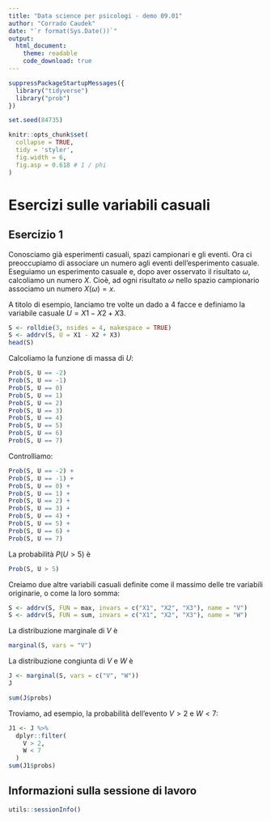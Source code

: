 ```yaml
---
title: "Data science per psicologi - demo 09.01"
author: "Corrado Caudek"
date: "`r format(Sys.Date())`"
output:
  html_document:
    theme: readable
    code_download: true
---
```


```r
suppressPackageStartupMessages({
  library("tidyverse")
  library("prob")
})

set.seed(84735)

knitr::opts_chunk$set(
  collapse = TRUE,
  tidy = 'styler',
  fig.width = 6,
  fig.asp = 0.618 # 1 / phi
)
```

# Esercizi sulle variabili casuali

## Esercizio 1

Conosciamo già esperimenti casuali, spazi campionari e gli eventi. Ora ci preoccupiamo di associare un numero agli eventi dell'esperimento casuale. Eseguiamo un esperimento casuale e, dopo aver osservato il risultato $\omega$, calcoliamo un numero $X$. Cioè, ad ogni risultato $\omega$ nello spazio campionario associamo un numero $X(\omega) = x$.

A titolo di esempio, lanciamo tre volte un dado a 4 facce e definiamo la variabile casuale $U = X1 − X2 + X3$.

```r
S <- rolldie(3, nsides = 4, makespace = TRUE) 
S <- addrv(S, U = X1 - X2 + X3)
head(S)
```

Calcoliamo la funzione di massa di $U$:

```r
Prob(S, U == -2)
Prob(S, U == -1)
Prob(S, U == 0)
Prob(S, U == 1)
Prob(S, U == 2)
Prob(S, U == 3)
Prob(S, U == 4)
Prob(S, U == 5)
Prob(S, U == 6)
Prob(S, U == 7)
```

Controlliamo:

```r
Prob(S, U == -2) +
Prob(S, U == -1) +
Prob(S, U == 0) +
Prob(S, U == 1) +
Prob(S, U == 2) +
Prob(S, U == 3) +
Prob(S, U == 4) +
Prob(S, U == 5) +
Prob(S, U == 6) +
Prob(S, U == 7) 
```

La probabilità $P(U > 5)$ è

```r
Prob(S, U > 5)
```

Creiamo due altre variabili casuali definite come il massimo delle tre variabili originarie, o come la loro somma:

```r
S <- addrv(S, FUN = max, invars = c("X1", "X2", "X3"), name = "V")
S <- addrv(S, FUN = sum, invars = c("X1", "X2", "X3"), name = "W")
```

La distribuzione marginale di $V$ è 

```r
marginal(S, vars = "V")
```

La distribuzione congiunta di $V$ e $W$ è

```r
J <- marginal(S, vars = c("V", "W"))
J
```

```r
sum(J$probs)
```

Troviamo, ad esempio, la probabilità dell'evento $V > 2$ e $W < 7$:

```r
J1 <- J %>% 
  dplyr::filter(
    V > 2,
    W < 7
  )
sum(J1$probs)
```


## Informazioni sulla sessione di lavoro

```r
utils::sessionInfo()
```


